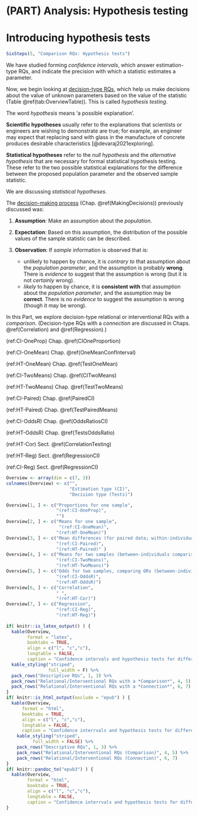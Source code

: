 # (PART) Analysis: Hypothesis testing {-}




# Introducing hypothesis tests {#HTIntro}



```r
SixSteps(5, "Comparison RQs: Hypothesis tests")
```



We have studied forming *confidence intervals*, which answer estimation-type RQs, and indicate the precision with which a statistic estimates a parameter.

Now, we begin looking at [decision-type RQs](#TwoApproachesHT), which help us make decisions about the value of unknown parameters based on the value of the statistic (Table \@ref(tab:OverviewTable)).
This is called *hypothesis testing*.


::: {.tipBox .tip data-latex="{iconmonstr-info-6-240.png}"}
The word *hypothesis* means 'a possible explanation'.

**Scientific hypotheses** usually refer to the explanations that scientists or engineers are wishing to demonstrate are true; for example, an engineer may expect that replacing sand with glass in the manufacture of concrete produces desirable characteristics [@devaraj2021exploring].

**Statistical hypotheses** refer to the *null hypothesis* and the *alternative hypothesis* that are necessary for formal statistical hypothesis testing.
These refer to the two possible statistical explanations for the difference between the proposed population parameter and the observed sample statistic.

We are discussing *statistical hypotheses*.
:::



The [decision-making process](#DecisionMaking) (Chap. \@ref(MakingDecisions)) previously discussed was:

1. **Assumption**:
   Make an assumption about the *population*.
	      
2. **Expectation**:
   Based on this assumption, the distribution of the possible values of the sample statistic can be described.

3. **Observation**:
   If *sample* information is observed that is:
    - unlikely to happen by chance, it is *contrary to* that assumption about the *population parameter*,
			and the assumption is probably **wrong**.
			There is *evidence* to suggest that the assumption is wrong (but it is not *certainly* wrong).
    - *likely* to happen by chance, it is **consistent with** that assumption about the *population parameter*,
			and the assumption may be **correct**.
			There is no *evidence* to suggest the assumption is wrong (though it may be wrong).

In this Part, we explore decision-type relational or interventional RQs with a *comparison*.
(Decision-type RQs with a *connection* are discussed in Chaps. \@ref(Correlation) and \@ref(Regression).)


(ref:CI-OneProp) Chap. \@ref(CIOneProportion)

(ref:CI-OneMean) Chap. \@ref(OneMeanConfInterval)

(ref:HT-OneMean) Chap. \@ref(TestOneMean)

(ref:CI-TwoMeans) Chap. \@ref(CITwoMeans)

(ref:HT-TwoMeans) Chap. \@ref(TestTwoMeans)

(ref:CI-Paired) Chap. \@ref(PairedCI)

(ref:HT-Paired) Chap. \@ref(TestPairedMeans)

(ref:CI-OddsR) Chap. \@ref(OddsRatiosCI)

(ref:HT-OddsR) Chap. \@ref(TestsOddsRatio)


(ref:HT-Cor) Sect. \@ref(CorrelationTesting)

(ref:HT-Reg) Sect. \@ref(RegressionCI)

(ref:CI-Reg) Sect. \@ref(RegressionCI)

```r
Overview <- array(dim = c(7, 3))
colnames(Overview) <- c("",
                        "Estimation type (CI)",
                        "Decision type (Tests)")

Overview[1, ] <- c("Proportions for one sample",
                   "(ref:CI-OneProp)",
                   "")
Overview[2, ] <- c("Means for one sample",
                    "(ref:CI-OneMean)",
                   "(ref:HT-OneMean)")
Overview[3, ] <- c("Mean differences (for paired data; within-individual comparisons)",
                   "(ref:CI-Paired)",
                   "(ref:HT-Paired)" )
Overview[4, ] <- c("Means for two samples (between-individuals comparisons)",
                   "(ref:CI-TwoMeans)",
                   "(ref:HT-TwoMeans)")
Overview[5, ] <- c("Odds for two samples, comparing ORs (between-individuals comparisons)", 
                   "(ref:CI-OddsR)",
                   "(ref:HT-OddsR)")
Overview[6, ] <- c("Correlation", 
                   " ",
                   "(ref:HT-Cor)")
Overview[7, ] <- c("Regression", 
                   "(ref:CI-Reg)",
                   "(ref:HT-Reg)")
  
if( knitr::is_latex_output() ) {
  kable(Overview,
        format = "latex",
        booktabs = TRUE,
        align = c("l", "c","c"),
        longtable = FALSE,
        caption = "Confidence intervals and hypothesis tests for different situations") %>%
  kable_styling("striped", 
                full_width = F) %>%
  pack_rows("Descriptive RQs", 1, 3) %>%
  pack_rows("Relational/Interventional RQs with a *Comparison*", 4, 5) %>%
  pack_rows("Relational/Interventional RQs with a *Connection*", 6, 7)
}
if( knitr::is_html_output(exclude = "epub") ) {
  kable(Overview,
      format = "html",
      booktabs = TRUE,
      align = c("l", "c","c"),
      longtable = FALSE,
      caption = "Confidence interrvals and hypothesis tests for different situations") %>%
    kable_styling("striped", 
		  full_width = FALSE) %>%
    pack_rows("Descriptive RQs", 1, 3) %>%
    pack_rows("Relational/Interventional RQs (Comparison)", 4, 5) %>%
    pack_rows("Relational/Interventional RQs (Connection)", 6, 7)
}
if( knitr::pandoc_to("epub3") ) {
  kable(Overview,
        format = "html",
        booktabs = TRUE,
        align = c("l", "c","c"),
        longtable = FALSE,
        caption = "Confidence interrvals and hypothesis tests for different situations") 
}

```



